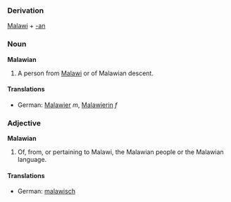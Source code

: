 ===Derivation===
[[Malawi]] + [[-an]]

===Noun===
'''Malawian'''
#A person from [[Malawi]] or of Malawian descent.

====Translations====
*German: [[Malawier]] ''m'', [[Malawierin]] ''f''

===Adjective===
'''Malawian'''
#Of, from, or pertaining to Malawi, the Malawian people or the Malawian language.

====Translations====
*German: [[malawisch]]